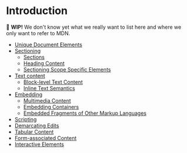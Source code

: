
<Meta title="Elements/Introduction" />

# Introduction

🚧 **WIP!** We don't know yet what we really want to list here and where we only want to refer to MDN.

- [Unique Document Elements](?path=/story/elements-wip-document--page)
- [Sectioning](?path=/story/elements-wip-sectioning-index--page)
  - [Sections](?path=/story/elements-wip-sectioning-sections--page)
  - [Heading Content](?path=/story/elements-wip-sectioning-heading--page)
  - [Sectioning Scope Specific Elements](?path=/story/elements-wip-sectioning-scope--page)
- [Text content](?path=/story/elements-wip-text-index--page)
  - [Block-level Text Content](?path=/story/elements-wip-text-block--page)
  - [Inline Text Semantics](?path=/story/elements-wip-text-inline--page)
- [Embedding](?path=/story/elements-wip-embedding-index--page)
  - [Multimedia Content](?path=/story/elements-wip-embedding-media--page)
  - [Embedding Containers](?path=/story/elements-wip-embedding-containers--page)
  - [Embedded Fragments of Other Markup Languages](?path=/story/elements-wip-embedding-other-ml--page)
- [Scripting](?path=/story/elements-wip-scripting--page)
- [Demarcating Edits](?path=/story/elements-wip-edits--page)
- [Tabular Content](?path=/story/elements-wip-tables--page)
- [Form-associated Content](?path=/story/elements-wip-forms--page)
- [Interactive Elements](?path=/story/elements-wip-interactive--page)
